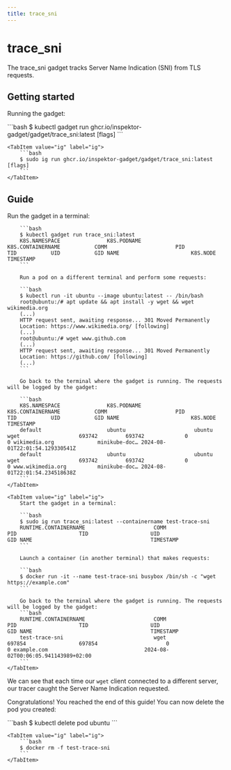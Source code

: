 ```yaml
---
title: trace_sni
---
```



# trace_sni

The trace_sni gadget tracks Server Name Indication (SNI) from TLS requests.

## Getting started

Running the gadget:

<Tabs groupId="env">
    <TabItem value="kubectl-gadget" label="kubectl gadget">
        ```bash
        $ kubectl gadget run ghcr.io/inspektor-gadget/gadget/trace_sni:latest [flags]
        ```
    </TabItem>

    <TabItem value="ig" label="ig">
        ```bash
        $ sudo ig run ghcr.io/inspektor-gadget/gadget/trace_sni:latest [flags]
        ```
    </TabItem>
</Tabs>

## Guide

<Tabs groupId="env">
    <TabItem value="kubectl-gadget" label="kubectl gadget">
        Run the gadget in a terminal:

        ```bash
        $ kubectl gadget run trace_sni:latest
        K8S.NAMESPACE               K8S.PODNAME                 K8S.CONTAINERNAME           COMM                      PID            TID           UID           GID NAME                       K8S.NODE      TIMESTAMP
        ```

        Run a pod on a different terminal and perform some requests:

        ```bash
        $ kubectl run -it ubuntu --image ubuntu:latest -- /bin/bash
        root@ubuntu:/# apt update && apt install -y wget && wget wikimedia.org
        (...)
        HTTP request sent, awaiting response... 301 Moved Permanently
        Location: https://www.wikimedia.org/ [following]
        (...)
        root@ubuntu:/# wget www.github.com
        (...)
        HTTP request sent, awaiting response... 301 Moved Permanently
        Location: https://github.com/ [following]
        (...)
        ```

        Go back to the terminal where the gadget is running. The requests will be logged by the gadget:

        ```bash
        K8S.NAMESPACE               K8S.PODNAME                 K8S.CONTAINERNAME           COMM                      PID            TID           UID           GID NAME                       K8S.NODE      TIMESTAMP
        default                     ubuntu                      ubuntu                      wget                   693742         693742             0             0 wikimedia.org              minikube-doc… 2024-08-01T22:01:54.129330541Z
        default                     ubuntu                      ubuntu                      wget                   693742         693742             0             0 www.wikimedia.org          minikube-doc… 2024-08-01T22:01:54.234518638Z
        ```
    </TabItem>

    <TabItem value="ig" label="ig">
        Start the gadget in a terminal:

        ```bash
        $ sudo ig run trace_sni:latest --containername test-trace-sni
        RUNTIME.CONTAINERNAME                      COMM                                PID                    TID                    UID                   GID NAME                                      TIMESTAMP
        ```

        Launch a container (in another terminal) that makes requests:

        ```bash
        $ docker run -it --name test-trace-sni busybox /bin/sh -c "wget https://example.com"
        ```

        Go back to the terminal where the gadget is running. The requests will be logged by the gadget:
        ```bash
        RUNTIME.CONTAINERNAME                      COMM                                PID                    TID                    UID                   GID NAME                                      TIMESTAMP
        test-trace-sni                             wget                             697854                 697854                      0                     0 example.com                               2024-08-02T00:06:05.941143989+02:00
        ```
    </TabItem>
</Tabs>

We can see that each time our `wget` client connected to a different
server, our tracer caught the Server Name Indication requested.

Congratulations! You reached the end of this guide!
You can now delete the pod you created:

<Tabs groupId="env">
    <TabItem value="kubectl-gadget" label="kubectl gadget">
        ```bash
        $ kubectl delete pod ubuntu
        ```
    </TabItem>

    <TabItem value="ig" label="ig">
        ```bash
        $ docker rm -f test-trace-sni
        ```
    </TabItem>
</Tabs>
